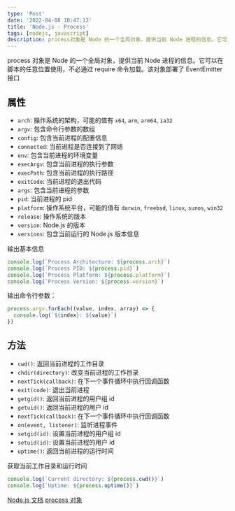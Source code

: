 ```yaml
---
type: 'Post'
date: '2022-04-08 10:47:12'
title: 'Node.js - Process'
tags: [nodejs, javascript]
description: process对象是 Node 的一个全局对象，提供当前 Node 进程的信息。它可以在脚本的任意位置使用，不必通过require命令加载。该对象部署了EventEmitter接口
---
```


process 对象是 Node 的一个全局对象，提供当前 Node 进程的信息。它可以在脚本的任意位置使用，不必通过 require 命令加载。该对象部署了 EventEmitter 接口

## 属性

- `arch`: 操作系统的架构，可能的值有 `x64`, `arm`, `arm64`, `ia32`
- `argv`: 包含命令行参数的数组
- `config`: 包含当前进程的配置信息
- `connected`: 当前进程是否连接到了网络
- `env`: 包含当前进程的环境变量
- `execArgv`: 包含当前进程的执行参数
- `execPath`: 包含当前进程的执行路径
- `exitCode`: 当前进程的退出代码
- `args`: 包含当前进程的参数
- `pid`: 当前进程的 pid
- `platform`: 操作系统平台，可能的值有 `darwin`, `freebsd`, `linux`, `sunos`, `win32`
- `release`: 操作系统的版本
- `version`: Node.js 的版本
- `versions`: 包含当前运行的 Node.js 版本信息

输出基本信息

```js
console.log(`Process Architecture: ${process.arch}`)
console.log(`Process PID: ${process.pid}`)
console.log(`Process Platform: ${process.platform}`)
console.log(`Process Version: ${process.version}`)
```

输出命令行参数：

```js
process.argv.forEach((value, index, array) => {
  console.log(`${index}: ${value}`)
})
```

## 方法

- `cwd()`: 返回当前进程的工作目录
- `chdir(directory)`: 改变当前进程的工作目录
- `nextTick(callback)`: 在下一个事件循环中执行回调函数
- `exit(code)`: 退出当前进程
- `getgid()`: 返回当前进程的用户组 id
- `getuid()`: 返回当前进程的用户 id
- `nextTick(callback)`: 在下一个事件循环中执行回调函数
- `on(event, listener)`: 监听进程事件
- `setgid(id)`: 设置当前进程的用户组 id
- `setuid(id)`: 设置当前进程的用户 id
- `uptime()`: 返回当前进程的运行时间

获取当前工作目录和运行时间

```js
console.log(`Current directory: ${process.cwd()}`)
console.log(`Uptime: ${process.uptime()}`)
```

[Node.js 文档](http://nodejs.cn/api/process.html)
[process 对象](https://javascript.ruanyifeng.com/nodejs/process.html)
